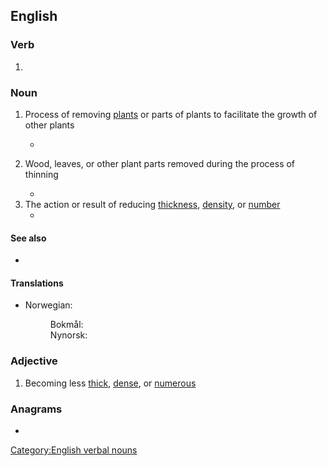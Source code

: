 ==English==

===Verb===
{{head|en|verb form}}

# {{present participle of|en|thin|nocat=1}}

===Noun===
{{wikipedia}}
{{en-noun}}

# {{lb|en|agriculture|forestry}} Process of removing [[plant]]s or parts of plants to facilitate the growth of other plants
#* {{quote-journal|en|1881|Indiana State Board of Agriculture|Forestry|Annual Report of the Indiana State Board of Agriculture|http://www.worldcat.org/title/thirtieth-annual-report-of-the-indiana-state-board-of-agriculture-1880/oclc/978381658|232|The trimming, pruning and '''thinning''' must be managed with care. Some need more '''thinning''' than others.}}
# {{lb|en|agriculture|forestry}} Wood, leaves, or other plant parts removed during the process of thinning
#* {{quote-journal|en|1878|Wisconsin State Horticultural Society|Trees for the roadside and farm|Annual report of the Wisconsin State Horticultural Society|http://www.worldcat.org/title/annual-report-of-the-wisconsin-state-horticultural-society/oclc/607309521|59|but with a suitable mixture of early and late maturing kinds, the young hickories, ashs and larches can be utilized as '''thinnings''', at a profit. In estimating the value of the '''thinnings''' upon the basis of Prof. Sargent's estimate of the acreage yield of hoop poles from hickory plantations,}}
# The action or result of reducing [[thickness]], [[density]], or [[number]]
#* {{quote-book|en|1885|Robert Barnes|A System of Obstetric Medicine and Surgery, volume 2|http://www.worldcat.org/title/system-of-obstetric-medicine-and-surgery-vol-2/oclc/924416092|614|It is highly likely that this '''thinning''' was not atrophic or pathological, but simply the '''thinning''' from stretching under the forces of labor, as Bandl and others explain it.}}

====See also====
* {{l|en|pruning}}

====Translations====
{{trans-top|the removal of plants}}
* Norwegian:
*: Bokmål: {{t|nb|tynning|m|f}}
*: Nynorsk: {{t|nn|tynning|f}}
{{trans-mid}}
{{trans-bottom}}

===Adjective===
{{en-adjective|-|more}}

# Becoming less [[thick]], [[dense]], or [[numerous]]
#: {{usex|en|'''thinning''' hair}}

===Anagrams===
* {{anagrams|en|a=ghiinnnt|ninthing}}

[[Category:English verbal nouns]]